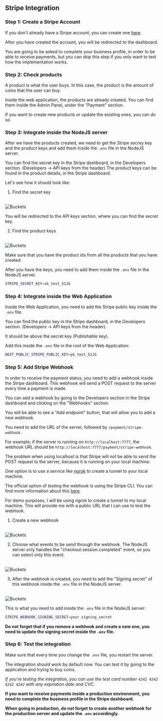 
## Stripe Integration

### Step 1: Create a Stripe Account

If you don't already have a Stripe account, you can create one [here](https://dashboard.stripe.com/register).

After you have created the account, you will be redirected to the dashboard.

You are going to be asked to complete your business profile, in order to be able to receive payments, but you can skip this step if you only want to test how the implementation works.

### Step 2: Check products

A product is what the user buys. In this case, the product is the amount of coins that the user can buy.

Inside the web application, the products are already created. You can find them inside the Admin Panel, under the "Payment" section.

If you want to create new products or update the existing ones, you can do so.


### Step 3: Integrate inside the NodeJS server

After we have the products created, we need to get the Stripe secrey key and the product keys and add them inside the `.env` file in the NodeJS server.

You can find the secret key in the Stripe dashboard, in the Developers section. (Developers -> API keys from the header)
The product keys can be found in the product details, in the Stripe dashboard.

Let's see how it should look like:
1. Find the secret key

<br/>
<Zoom>
<Image src="/web/stripe/4.png" alt="Buckets" width={1500} height={1500} />
</Zoom>

You will be redirected to the API keys section, where you can find the secret key.

2. Find the product keys

<br/>
<Zoom>
<Image src="/web/stripe/5.png" alt="Buckets" width={1500} height={1500} />
</Zoom>

Make sure that you have the product ids from all the products that you have created.

After you have the keys, you need to add them inside the `.env` file in the NodeJS server.

```bash
STRIPE_SECRET_KEY=sk_test_51JG
```

### Step 4: Integrate inside the Web Application

Inside the Web Application, you need to add the Stripe public key inside the `.env` file.

You can find the public key in the Stripe dashboard, in the Developers section. (Developers -> API keys from the header).

It should be above the secret key (Publishable key).

Add this inside the `.env` file in the root of the Web Application:

```bash
NEXT_PUBLIC_STRIPE_PUBLIC_KEY=pk_test_51JG
```

### Step 5: Add Stripe Webhook

In order to receive the payment status, you need to add a webhook inside the Stripe dashboard. This webhook will send a POST request to the server every time a payment is made.

You can add a webhook by going to the Developers section in the Stripe dashboard and clicking on the "Webhooks" section.

You will be able to see a "Add endpoint" button, that will allow you to add a new webhook.

You need to add the URL of the server, followed by `/payment/stripe-webhook`.

For example, if the server is running on `http://localhost:7777`, the webhook URL should be `http://localhost:7777/payment/stripe-webhook`.

The problem when using localhost is that Stripe will not be able to send the POST request to the server, because it is running on your local machine.

One option is to use a service like [ngrok](https://ngrok.com/) to create a tunnel to your local machine.

The official option of testing the webhook is using the Stripe CLI. You can find more information about this [here](https://docs.stripe.com/webhooks).


For demo purposes, I will be using ngrok to create a tunnel to my local machine. This will provide me with a public URL that I can use to test the webhook.


1. Create a new webhook

<br/>
<Zoom>
<Image src="/web/stripe/6.png" alt="Buckets" width={1500} height={1500} />
</Zoom>

2. Choose what events to be send through the webhook. The NodeJS server only handles the "checkout.session.completed" event, so you can select only this event.

<br/>
<Zoom>
<Image src="/web/stripe/7.png" alt="Buckets" width={1500} height={1500} />
</Zoom>

3. After the webhook is created, you need to add the "Signing secret" of this webhook inside the `.env` file in the NodeJS server.

<br/>
<Zoom>
<Image src="/web/stripe/8.png" alt="Buckets" width={1500} height={1500} />
</Zoom>


This is what you need to add inside the `.env` file in the NodeJS server:

```bash
STRIPE_WEBHOOK_SIGNING_SECRET=your_signing_secret
```

**Do not forget that if you remove a webhook and create a new one, you need to update the signing secret inside the `.env` file.**


### Step 6: Test the integration

Make sure that every time you change the `.env` file, you restart the server.

The integration should work by default now. You can test it by going to the application and trying to buy coins.

*If you're testing the integration, you can use the test card number `4242 4242 4242 4242` with any expiration date and CVC.*

**If you want to receive payments inside a production environment, you need to complete the business profile in the Stripe dashboard.**

**When going in production, do not forget to create another webhook for the production server and update the `.env` accordingly.**